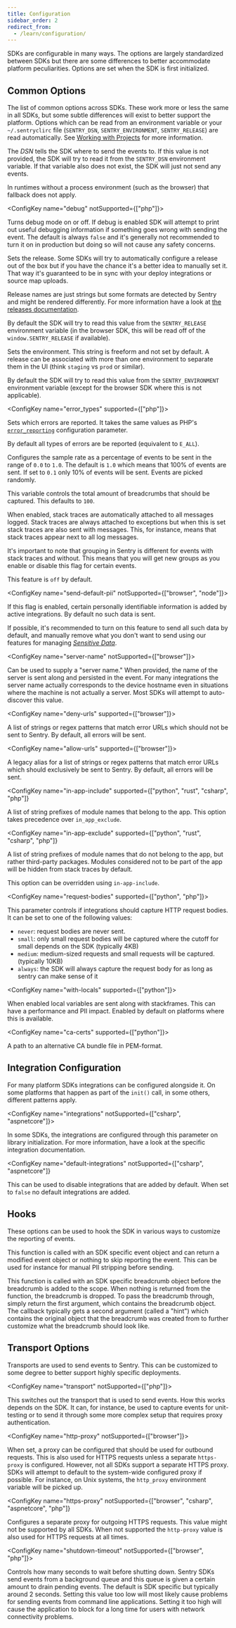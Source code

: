 ```yaml
---
title: Configuration
sidebar_order: 2
redirect_from:
  - /learn/configuration/
---
```


SDKs are configurable in many ways. The options are largely standardized between SDKs but there are
some differences to better accommodate platform peculiarities. Options are set when the SDK is first
initialized.

<PlatformContent includePath="configuration/config-intro" />

## Common Options

The list of common options across SDKs. These work more or less the same in all SDKs, but some
subtle differences will exist to better support the platform. Options which can be read from an environment variable or your `~/.sentryclirc` file (`SENTRY_DSN`, `SENTRY_ENVIRONMENT`, `SENTRY_RELEASE`) are read automatically. See [Working with Projects](/cli/configuration/#sentry-cli-working-with-projects) for more information.

<ConfigKey name="dsn"><markdown>

The _DSN_ tells the SDK where to send the events to. If this value is not
provided, the SDK will try to read it from the `SENTRY_DSN` environment
variable. If that variable also does not exist, the SDK will just not send any
events.

In runtimes without a process environment (such as the browser) that fallback does not apply.

</markdown></ConfigKey>


<ConfigKey name="debug" notSupported={["php"]}><markdown>

Turns debug mode on or off. If debug is enabled SDK will attempt to print out useful debugging
information if something goes wrong with sending the event. The default is always `false` and
it's generally not recommended to turn it on in production but doing so will not cause any
safety concerns.

</markdown></ConfigKey>

<ConfigKey name="release"><markdown>

Sets the release. Some SDKs will try to automatically configure a release out of the box but
if you have the chance it's a better idea to manually set it. That way it's guaranteed to be
in sync with your deploy integrations or source map uploads.

Release names are just strings but some formats are detected by Sentry and might be rendered
differently. For more information have a look at [the releases documentation](/workflow/releases/).

By default the SDK will try to read this value from the `SENTRY_RELEASE` environment
variable (in the browser SDK, this will be read off of the `window.SENTRY_RELEASE` if
available).

</markdown></ConfigKey>

<ConfigKey name="environment"><markdown>

Sets the environment. This string is freeform and not set by default. A release can be associated
with more than one environment to separate them in the UI (think `staging` vs `prod` or similar).

By default the SDK will try to read this value from the `SENTRY_ENVIRONMENT`
environment variable (except for the browser SDK where this is not applicable).

</markdown></ConfigKey>

<ConfigKey name="error_types" supported={["php"]}><markdown>

Sets which errors are reported. It takes the same values as PHP's [`error_reporting`](https://www.php.net/manual/errorfunc.configuration.php#ini.error-reporting) configuration parameter.

By default all types of errors are be reported (equivalent to `E_ALL`).

</markdown></ConfigKey>

<ConfigKey name="sample-rate"><markdown>

Configures the sample rate as a percentage of events to be sent in the range of `0.0` to `1.0`. The
default is `1.0` which means that 100% of events are sent. If set to `0.1` only 10% of events will
be sent. Events are picked randomly.

</markdown></ConfigKey>

<ConfigKey name="max-breadcrumbs"><markdown>

This variable controls the total amount of breadcrumbs that should be captured. This defaults
to `100`.

</markdown></ConfigKey>

<ConfigKey name="attach-stacktrace"><markdown>

When enabled, stack traces are automatically attached to all messages logged. Stack traces
are always attached to exceptions but when this is set stack traces are also sent with messages. This, for instance, means that stack traces appear next to all log messages.

It's important to note that grouping in Sentry is different for events with stack traces and without.
This means that you will get new groups as you enable or disable this flag for certain events.

This feature is `off` by default.

</markdown></ConfigKey>

<ConfigKey name="send-default-pii" notSupported={["browser", "node"]}><markdown>

If this flag is enabled, certain personally identifiable information is added by active integrations. By default no such data is sent.

If possible, it's recommended to turn on this feature to send all such data by default, and manually remove what you don't want to send using our features for managing [_Sensitive Data_](/data-management/sensitive-data/).

</markdown></ConfigKey>

<ConfigKey name="server-name" notSupported={["browser"]}><markdown>

Can be used to supply a "server name." When provided, the name of the server is sent along and
persisted in the event. For many integrations the server name actually corresponds to
the device hostname even in situations where the machine is not actually a server. Most SDKs
will attempt to auto-discover this value.

</markdown></ConfigKey>

<ConfigKey name="deny-urls" supported={["browser"]}><markdown>

A list of strings or regex patterns that match error URLs which should not be sent to Sentry. By default, all errors will be sent.

</markdown></ConfigKey>

<ConfigKey name="allow-urls" supported={["browser"]}><markdown>

A legacy alias for a list of strings or regex patterns that match error URLs which should exclusively be sent to Sentry. By default, all errors
will be sent.

</markdown></ConfigKey>

<ConfigKey
  name="in-app-include"
  supported={["python", "rust", "csharp", "php"]}
><markdown>

A list of string prefixes of module names that belong to the app. This option takes precedence over `in_app_exclude`.

</markdown></ConfigKey>

<ConfigKey
  name="in-app-exclude"
  supported={["python", "rust", "csharp", "php"]}
><markdown>

A list of string prefixes of module names that do not belong to the app, but rather third-party packages. Modules considered not to be part of the app will be hidden from stack traces by default.

This option can be overridden using `in-app-include`.

</markdown></ConfigKey>

<ConfigKey name="request-bodies" supported={["python", "php"]}><markdown>

This parameter controls if integrations should capture HTTP request bodies. It can be set to one
of the following values:

- `never`: request bodies are never sent.
- `small`: only small request bodies will be captured where the cutoff for small depends on the SDK (typically 4KB)
- `medium`: medium-sized requests and small requests will be captured. (typically 10KB)
- `always`: the SDK will always capture the request body for as long as sentry can make sense of it

</markdown></ConfigKey>

<ConfigKey name="with-locals" supported={["python"]}><markdown>

When enabled local variables are sent along with stackframes. This can have a performance
and PII impact. Enabled by default on platforms where this is available.

</markdown></ConfigKey>

<ConfigKey name="ca-certs" supported={["python"]}><markdown>

A path to an alternative CA bundle file in PEM-format.

</markdown></ConfigKey>

## Integration Configuration

For many platform SDKs integrations can be configured alongside it. On some platforms that
happen as part of the `init()` call, in some others, different patterns apply.

<ConfigKey name="integrations" notSupported={["csharp", "aspnetcore"]}><markdown>

In some SDKs, the integrations are configured through this parameter on library initialization.
For more information, have a look at the specific integration documentation.

</markdown></ConfigKey>

<ConfigKey
  name="default-integrations"
  notSupported={["csharp", "aspnetcore"]}
><markdown>

This can be used to disable integrations that are added by default. When set to `false` no
default integrations are added.

</markdown></ConfigKey>

## Hooks

These options can be used to hook the SDK in various ways to customize the reporting of events.

<ConfigKey name="before-send"><markdown>

This function is called with an SDK specific event object and can return a modified event object or
nothing to skip reporting the event. This can be used for instance for manual PII stripping before
sending.

</markdown></ConfigKey>

<ConfigKey name="before-breadcrumb"><markdown>

This function is called with an SDK specific breadcrumb object before the breadcrumb is added to the
scope. When nothing is returned from the function, the breadcrumb is dropped. To pass the
breadcrumb through, simply return the first argument, which contains the breadcrumb object.
The callback typically gets a second argument (called a "hint") which contains the original object
that the breadcrumb was created from to further customize what the breadcrumb should look like.

</markdown></ConfigKey>

## Transport Options

Transports are used to send events to Sentry. This can be customized to some degree to better
support highly specific deployments.

<ConfigKey name="transport" notSupported={["php"]}><markdown>

This switches out the transport that is used to send events. How this works depends on the SDK. It
can, for instance, be used to capture events for unit-testing or to send it through some more complex
setup that requires proxy authentication.

</markdown></ConfigKey>

<ConfigKey name="http-proxy" notSupported={["browser"]}><markdown>

When set, a proxy can be configured that should be used for outbound requests. This is also used for
HTTPS requests unless a separate `https-proxy` is configured. However, not all SDKs
support a separate HTTPS proxy. SDKs will attempt to default to the system-wide configured proxy
if possible. For instance, on Unix systems, the `http_proxy` environment variable will be picked up.

</markdown></ConfigKey>

<ConfigKey
  name="https-proxy"
  notSupported={["browser", "csharp", "aspnetcore", "php"]}
><markdown>

Configures a separate proxy for outgoing HTTPS requests. This value might not be supported by all
SDKs. When not supported the `http-proxy` value is also used for HTTPS requests at all times.

</markdown></ConfigKey>

<ConfigKey name="shutdown-timeout" notSupported={["browser", "php"]}><markdown>

Controls how many seconds to wait before shutting down. Sentry SDKs send events from a background
queue and this queue is given a certain amount to drain pending events. The default is SDK specific
but typically around 2 seconds. Setting this value too low will most likely cause problems for
sending events from command line applications. Setting it too high will cause the application to
block for a long time for users with network connectivity problems.

</markdown></ConfigKey>
